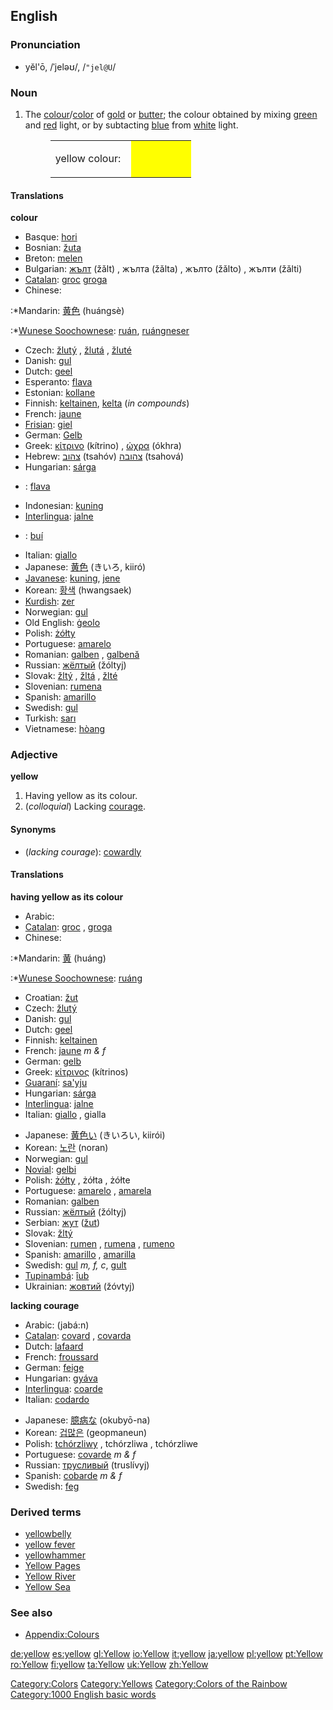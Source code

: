 {{wikipedia}}
==English==

===Pronunciation===
*yĕl'ō, /ˈjeləʊ/, /<tt>"jel@U</tt>/

===Noun===
#The [[colour]]/[[color]] of [[gold]] or [[butter]]; the colour obtained by mixing [[green]] and [[red]] light, or by subtacting [[blue]] from [[white]] light.
#:<table><tr><td height="25">yellow colour: &nbsp;</td><td bgcolor="yellow" width="80">&nbsp; </td></tr></table>

====Translations====
'''colour'''
{{top}}
*Basque: [[hori]]
*Bosnian: [[žuta]] {{f}}
*Breton: [[melen]]
*Bulgarian: [[жълт]] (žǎlt) {{m}}, жълта (žǎlta) {{f}}, жълто (žǎlto) {{n}}, жълти (žǎlti) {{p}}
*[[Catalan]]: [[groc]] {{m}} [[groga]] {{f}}
*Chinese:
:*Mandarin: [[黄色]] (huángsè)
:*[[Wunese Soochownese]]: [[ruán]], [[ruángneser]]
*Czech: [[žlutý]] {{m}}, [[žlutá]] {{f}}, [[žluté]] {{n}}
*Danish: [[gul]]
*Dutch: [[geel]]
*Esperanto: [[flava]]
*Estonian: [[kollane]]
*Finnish: [[keltainen]], [[kelta]] (''in compounds'')
*French: [[jaune]] {{m}}
*[[Frisian]]: [[giel]]
*German: [[Gelb]] {{n}}
*Greek: [[κίτρινο]] (kítrino) {{n}}, [[ώχρα]] (ókhra) {{f}}
*Hebrew: [[צהוב]] (tsahóv) {{m}} [[צהובה]] (tsahová) {{f}}
*Hungarian: [[sárga]]
*{{io}}: [[flava]]
{{mid}}
*Indonesian: [[kuning]]
*[[Interlingua]]: [[jalne]]
*{{ga}}: [[buí]]
*Italian: [[giallo]] {{m}}
*Japanese: [[黄色]] (きいろ, kiiró)
*[[Javanese]]: [[kuning]], [[jene]]
*Korean: [[황색]] (hwangsaek)
*[[Kurdish]]: [[zer]]
*Norwegian: [[gul]]
*Old English: [[geolo|ġeolo]]
*Polish: [[żółty]]
*Portuguese: [[amarelo]] {{m}}
*Romanian: [[galben]] {{m}}, [[galbenă]] {{f}}
*Russian: [[жёлтый]] (žóltyj)
*Slovak: [[žltý]] {{m}}, [[žltá]] {{f}}, [[žlté]] {{n}}
*Slovenian: [[rumena]] {{f}}
*Spanish: [[amarillo]] {{m}}
*Swedish: [[gul]] 
*Turkish: [[sarı]]
*Vietnamese: [[hòang]]
{{bottom}}

===Adjective===
'''yellow'''

#Having yellow as its colour.
#(''colloquial'') Lacking [[courage]].

====Synonyms====
*(''lacking courage''): [[cowardly]]

====Translations====

'''having yellow as its colour'''
{{top}}
*Arabic: {{ARchar|[[اصفر]]}} {{Unicode|(’áʂfar)}}
*[[Catalan]]: [[groc]] {{m}}, [[groga]] {{f}}
*Chinese:
:*Mandarin: [[黄]] (huáng)
:*[[Wunese Soochownese]]: [[ruáng]]
*Croatian: [[žut]]
*Czech: [[žlutý]]
*Danish: [[gul]]
*Dutch: [[geel]]
*Finnish: [[keltainen]]
*French: [[jaune]] ''m & f''
*German: [[gelb]]
*Greek: [[κίτρινος]] (kítrinos)
*[[Guaraní]]: [[sa'yju]]
*Hungarian: [[sárga]]
*[[Interlingua]]: [[jalne]]
*Italian: [[giallo]] {{m}}, gialla {{f}}
{{mid}}
*Japanese: [[黄色い]] (きいろい, kiirói)
*Korean: [[노란]] (noran)
*Norwegian: [[gul]]
*[[Novial]]: [[gelbi]]
*Polish: [[żółty]] {{m}}, żółta {{f}}, żółte {{n}}
*Portuguese: [[amarelo]] {{m}}, [[amarela]] {{f}}
*Romanian: [[galben]]
*Russian: [[жёлтый]] (žóltyj)
*Serbian: [[жут]] ([[žut]])
*Slovak: [[žltý]]
*Slovenian: [[rumen]] {{m}}, [[rumena]] {{f}}, [[rumeno#Slovene|rumeno]] {{n}}
*Spanish: [[amarillo]] {{m}}, [[amarilla]] {{f}}
*Swedish: [[gul]] ''m, f, c'', [[gult]] {{n}}
*[[Tupinambá]]: [[îub]]
*Ukrainian: [[жовтий]] (žóvtyj) {{m}}
{{bottom}}

'''lacking courage'''
{{top}}
*Arabic: {{ARchar|[[جبان]]}} (jabá:n) {{m}}
*[[Catalan]]: [[covard]] {{m}}, [[covarda]] {{f}}
*Dutch: [[lafaard]]
*French: [[froussard]]
*German: [[feige]]
*Hungarian: [[gyáva]]
*[[Interlingua]]: [[coarde]]
*Italian: [[codardo]]
{{mid}}
*Japanese: [[臆病な]] (okubyō-na)
*Korean: [[겁많은]] (geopmaneun)
*Polish: [[tchórzliwy]] {{m}}, tchórzliwa {{f}}, tchórzliwe {{n}}
*Portuguese: [[covarde]] ''m & f''
*Russian: [[трусливый]] (truslívyj)
*Spanish: [[cobarde]] ''m & f''
*Swedish: [[feg]]
{{bottom}}

===Derived terms===
* [[yellowbelly]]
* [[yellow fever]]
* [[yellowhammer]]
* [[Yellow Pages]]
* [[Yellow River]]
* [[Yellow Sea]]

===See also===
*[[Wiktionary_Appendix:Colours|Appendix:Colours]]

[[Category:Colors]]
[[Category:Yellows]]
[[Category:Colors of the Rainbow]]
[[Category:1000 English basic words]]

[[de:yellow]]
[[es:yellow]]
[[gl:Yellow]]
[[io:Yellow]]
[[it:yellow]]
[[ja:yellow]]
[[pl:yellow]]
[[pt:Yellow]]
[[ro:Yellow]]
[[fi:yellow]]
[[ta:Yellow]]
[[uk:Yellow]]
[[zh:Yellow]]